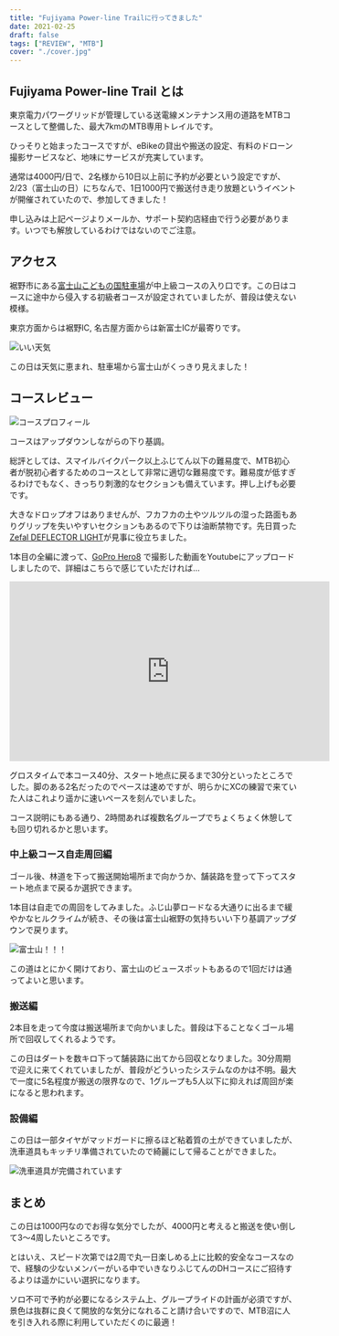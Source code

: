 ```yaml
---
title: "Fujiyama Power-line Trailに行ってきました"
date: 2021-02-25
draft: false
tags: ["REVIEW", "MTB"]
cover: "./cover.jpg"
---
```


## Fujiyama Power-line Trail とは

東京電力パワーグリッドが管理している送電線メンテナンス用の道路をMTBコースとして整備した、最大7kmのMTB専用トレイルです。

ひっそりと始まったコースですが、eBikeの貸出や搬送の設定、有料のドローン撮影サービスなど、地味にサービスが充実しています。

<LinkCard url="https://www.tepco.co.jp/pg/company/summary/office/shizuoka/MTB/index-j.html" />

通常は4000円/日で、2名様から10日以上前に予約が必要という設定ですが、2/23（富士山の日）にちなんで、1日1000円で搬送付き走り放題というイベントが開催されていたので、参加してきました！

申し込みは上記ページよりメールか、サポート契約店経由で行う必要があります。いつでも解放しているわけではないのでご注意。

## アクセス

裾野市にある[富士山こどもの国駐車場](https://goo.gl/maps/mZF28hixrq9QBbsr9)が中上級コースの入り口です。この日はコースに途中から侵入する初級者コースが設定されていましたが、普段は使えない模様。

東京方面からは裾野IC, 名古屋方面からは新富士ICが最寄りです。

![いい天気](./cover.jpg)

この日は天気に恵まれ、駐車場から富士山がくっきり見えました！

## コースレビュー

![コースプロフィール](./Fujiyama_Power-line_Trail_Course2.png)

コースはアップダウンしながらの下り基調。

総評としては、スマイルバイクパーク以上ふじてん以下の難易度で、MTB初心者が脱初心者するためのコースとして非常に適切な難易度です。難易度が低すぎるわけでもなく、きっちり刺激的なセクションも備えています。押し上げも必要です。

大きなドロップオフはありませんが、フカフカの土やツルツルの湿った路面もありグリップを失いやすいセクションもあるので下りは油断禁物です。先日買った[Zefal DEFLECTOR LIGHT](https://amzn.to/3rYIqO9)が見事に役立ちました。

<LinkCard url="https://www.amazon.co.jp/dp/B00XMPQQ1W" isAmazonLink />

<LinkCard url="https://blog.gensobunya.net/post/2021/02/compact_rear_mudgurad/" />

1本目の全編に渡って、[GoPro Hero8](https://amzn.to/3qPOett) で撮影した動画をYoutubeにアップロードしましたので、詳細はこちらで感じていただければ…

<iframe width="560" height="315" src="https://www.youtube.com/embed/mWl6x8iVLOc" title="YouTube video player" frameborder="0" allow="accelerometer; autoplay; clipboard-write; encrypted-media; gyroscope; picture-in-picture" allowfullscreen></iframe>

グロスタイムで本コース40分、スタート地点に戻るまで30分といったところでした。脚のある2名だったのでペースは速めですが、明らかにXCの練習で来ていた人はこれより遥かに速いペースを刻んでいました。

コース説明にもある通り、2時間あれば複数名グループでちょくちょく休憩しても回り切れるかと思います。

### 中上級コース自走周回編

ゴール後、林道を下って搬送開始場所まで向かうか、舗装路を登って下ってスタート地点まで戻るか選択できます。

1本目は自走での周回をしてみました。ふじ山夢ロードなる大通りに出るまで緩やかなヒルクライムが続き、その後は富士山裾野の気持ちいい下り基調アップダウンで戻ります。

![富士山！！！](./jisou.jpg)

この道はとにかく開けており、富士山のビュースポットもあるので1回だけは通ってよいと思います。

### 搬送編

2本目を走って今度は搬送場所まで向かいました。普段は下ることなくゴール場所で回収してくれるようです。

この日はダートを数キロ下って舗装路に出てから回収となりました。30分周期で迎えに来てくれていましたが、普段がどういったシステムなのかは不明。最大で一度に5名程度が搬送の限界なので、1グループも5人以下に抑えれば周回が楽になると思われます。

### 設備編

この日は一部タイヤがマッドガードに擦るほど粘着質の土ができていましたが、洗車道具もキッチリ準備されていたので綺麗にして帰ることができました。

![洗車道具が完備されています](./washer.jpg)

## まとめ

この日は1000円なのでお得な気分でしたが、4000円と考えると搬送を使い倒して3〜4周したいところです。

とはいえ、スピード次第では2周で丸一日楽しめる上に比較的安全なコースなので、経験の少ないメンバーがいる中でいきなりふじてんのDHコースにご招待するよりは遥かにいい選択になります。

ソロ不可で予約が必要になるシステム上、グループライドの計画が必須ですが、景色は抜群に良くて開放的な気分になれること請け合いですので、MTB沼に人を引き入れる際に利用していただくのに最適！
